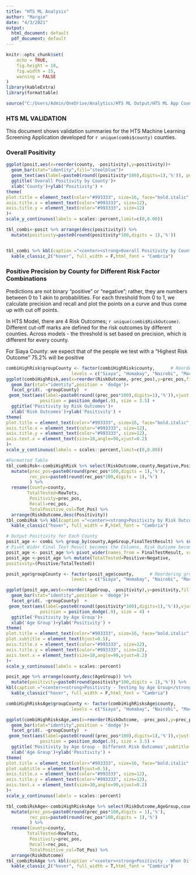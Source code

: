 ```yaml
---
title: "HTS ML Analysis"
author: "Margie"
date: "4/3/2021"
output:
  html_document: default
  pdf_document: default
---
```


```r
knitr::opts_chunk$set(
	echo = TRUE,
	fig.height = 10,
	fig.width = 15,
	warning = FALSE
)
library(kableExtra)
library(formattable)
```

```r
source("C:/Users/Admin/OneDrive/Analytics/HTS ML Output/HTS ML App County Predictions.R")
```

### HTS ML VALIDATION
This document shows validation summaries for the HTS Machine Learning Screening Application developed for `r unique(combi$county)` counties.

### Overall Positivity

```r
ggplot(posit,aes(x=reorder(county, -positivity),y=positivity))+
  geom_bar(stat="identity",fill="steelblue")+
  geom_text(aes(label=paste0(round((positivity*100),digits=1),'%')), position=position_stack(vjust=1.05)) +
  ggtitle('Overall Positivity by County')+
  xlab('County')+ylab('Positivity') +
theme(
plot.title = element_text(color="#993333", size=16, face="bold.italic", hjust = 0.5),
axis.title.x = element_text(color="#993333", size=12),
axis.title.y = element_text(color="#993333", size=12)
)+
scale_y_continuous(labels = scales::percent,limit=c(0,0.06))

```
```r
tbl_combi<-posit %>% arrange(desc(positivity)) %>%
  mutate(positivity=paste0(round(positivity*100,digits = 1),'%')) 


tbl_combi %>% kbl(caption ="<center><strong>Overall Positivity by County</strong></center>") %>%
  kable_classic_2("hover", full_width = F,html_font = "Cambria")
```

### Positive Precision by County for Different Risk Factor Combinations

Predictions are not binary "positive" or "negative"; rather, they are numbers between 0 to 1 akin to probabilities. For each threshold from 0 to 1, we calculate precision and recall and plot the points on a curve and thus come up with cut off points.

In HTS Model, there are 4 Risk Outcomes; `r unique(combi$RiskOutcome)`. Different cut-off marks are defined for the risk outcomes by different counties. Across models - the threshold is set based on precision, which is different for every county.

For Siaya County: we expect that of the people we test with a "Highest Risk Outcome" 75.2% will be positive

```r
combiHighRisk$groupCounty <- factor(combiHighRisk$county,      # Reordering group factor levels
                         levels = c("Siaya", "Homabay", "Nairobi", "Machakos"))
ggplot(combiHighRisk,aes(x=reorder(RiskOutcome,-prec_pos),y=prec_pos,fill=RiskOutcome))+
  geom_bar(stat="identity",position = 'dodge')+
  facet_grid(. ~groupCounty)  +
 geom_text(aes(label=paste0(round((prec_pos*100),digits=1),'%')),vjust = 1.09,
             position = position_dodge(.9), size = 3.5) +
  ggtitle('Positivity by Risk Outcomes')+
  xlab('Risk Outcomes')+ylab('Positivity') +
theme(
plot.title = element_text(color="#993333", size=16, face="bold.italic", hjust = 0.5),
axis.title.x = element_text(color="#993333", size=12),
axis.title.y = element_text(color="#993333", size=12),
axis.text.x = element_text(size=10,angle=90,vjust=0.2)
)+
scale_y_continuous(labels = scales::percent,limit=c(0,0.80))

```
```r
#Formatted Table 
tbl_combiRsk<-combiHighRisk %>% select(RiskOutcome,county,Negative,Positive,RowTots,prec_pos,Tot_Pos,rec_pos) %>%
  mutate(prec_pos=paste0(round(prec_pos*100,digits = 1),'%'),
         rec_pos=paste0(round(rec_pos*100,digits = 1),'%')
         ) %>% 
  rename(County=county,
        TotalTested=RowTots,
         Positivity=prec_pos,
         Recall=rec_pos,
         TotalPositive_col=Tot_Pos) %>%
  arrange(RiskOutcome,desc(Positivity))
tbl_combiRsk %>% kbl(caption ="<center><strong>Positivity by Risk Outcomes</strong></center>") %>%
  kable_classic("hover", full_width = F,html_font = "Cambria") 
```

```r
# Output Positivity for Each County
posit_age <- combi %>% group_by(county,AgeGroup,FinalTestResult) %>% summarise(num=n()) %>% ungroup()
# Pivot Wider Final Test Result becomes the Columns, Risk Outcome becomes the Rows
posit_age <- posit_age %>% pivot_wider(names_from = FinalTestResult, values_from = num)
posit_age <-posit_age %>% mutate(TotalTested=Positive+Negative,
positivity=(Positive/TotalTested))

posit_age$groupCounty <- factor(posit_age$county,      # Reordering group factor levels
                         levels = c("Siaya", "Homabay", "Nairobi", "Machakos"))

ggplot(posit_age,aes(x=reorder(AgeGroup, -positivity),y=positivity,fill=AgeGroup))+
  geom_bar(stat="identity",position = 'dodge')+
  facet_grid(. ~groupCounty)  +
 geom_text(aes(label=paste0(round((positivity*100),digits=1),'%')),vjust = 1.09,
             position = position_dodge(.9), size = 4) +
  ggtitle('Positivity by Age Group')+
  xlab('Age Group')+ylab('Positivity') +
theme(
plot.title = element_text(color="#993333", size=16, face="bold.italic", hjust = 0.5),
plot.subtitle = element_text(hjust=0.5),
axis.title.x = element_text(color="#993333", size=12),
axis.title.y = element_text(color="#993333", size=12),
axis.text.x = element_text(size=10,angle=90,vjust=0.2)
)+
scale_y_continuous(labels = scales::percent)
```
```r
posit_age %>% arrange(county,desc(AgeGroup)) %>%
  mutate(positivity=paste0(round(positivity*100,digits = 1),'%')) %>%
kbl(caption ="<center><strong>Positivity - Testing by Age Group</strong></center>") %>%
  kable_classic("hover", full_width = F,html_font = "Cambria") 
```


```r
combiHighRisksAge$groupCounty <- factor(combiHighRisksAge$county,      # Reordering group factor levels
                         levels = c("Siaya", "Homabay", "Nairobi", "Machakos"))

ggplot(combiHighRisksAge,aes(x=reorder(RiskOutcome, -prec_pos),y=prec_pos,fill=AgeGroup))+
  geom_bar(stat="identity",position = 'dodge')+
  facet_grid(. ~groupCounty)  +
 geom_text(aes(label=paste0(round((prec_pos*100),digits=1),'%')),vjust = 1.09,
             position = position_dodge(.9), size = 3.5) +
  ggtitle('Positivity by Age Group - Different Risk Outcomes',subtitle ='When Different risks are tested')+
  xlab('Age Group')+ylab('Positivity') +
theme(
plot.title = element_text(color="#993333", size=16, face="bold.italic", hjust = 0.5),
plot.subtitle = element_text(hjust=0.5),
axis.title.x = element_text(color="#993333", size=12),
axis.title.y = element_text(color="#993333", size=12),
axis.text.x = element_text(size=10,angle=90,vjust=0.2)
)+
scale_y_continuous(labels = scales::percent)

```
```r

tbl_combiRskAge<-combiHighRisksAge %>% select(RiskOutcome,AgeGroup,county,Negative,Positive,RowTots,prec_pos,Tot_Pos,rec_pos) %>%
  mutate(prec_pos=paste0(round(prec_pos*100,digits = 1),'%'),
         rec_pos=paste0(round(rec_pos*100,digits = 1),'%')
         ) %>% 
  rename(County=county,
        TotalTested=RowTots,
         Positivity=prec_pos,
         Recall=rec_pos,
         TotalPositive_col=Tot_Pos) %>%
  arrange(RiskOutcome)
tbl_combiRskAge %>% kbl(caption ="<center><strong>Positivity - When Different Groups are Tested</strong></center>") %>%
  kable_classic_2("hover", full_width = T,html_font = "Cambria")
```



